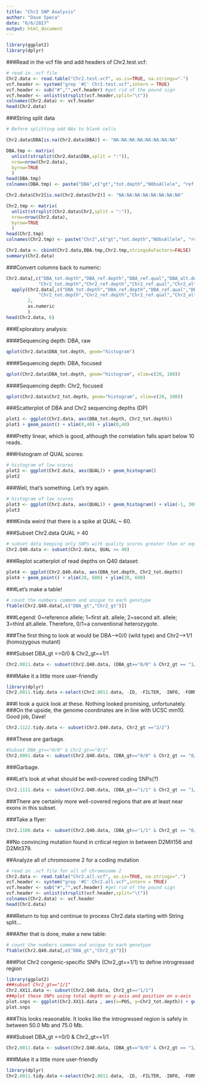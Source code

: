 ```yaml
---
title: "Chr2 SNP Analysis"
author: "Dave Speca"
date: "6/6/2017"
output: html_document
---
```


```r
library(ggplot2)
library(dplyr)
```

###Read in the vcf file and add headers of Chr2.test.vcf:

```r
# read in .vcf file
Chr2.data <- read.table("Chr2.test.vcf", as.is=TRUE, na.strings=".")
vcf.header <- system("grep '#C' Chr2.test.vcf",intern = TRUE)
vcf.header <- sub("#","",vcf.header) #get rid of the pound sign
vcf.header <- unlist(strsplit(vcf.header,split="\t"))
colnames(Chr2.data) <- vcf.header
head(Chr2.data)
```

###String split data

```r
# Before splitting add NAs to blank cells

Chr2.data$DBA[is.na(Chr2.data$DBA)] <- "NA:NA:NA:NA:NA:NA:NA:NA"

DBA.tmp <- matrix(
  unlist(strsplit(Chr2.data$DBA,split = ":")),
  nrow=nrow(Chr2.data),
  byrow=TRUE
  )
head(DBA.tmp)
colnames(DBA.tmp) <- paste("DBA",c("gt","tot.depth","NObsAllele", "ref.depth","ref.qual","alt.depth","alt.qual","gen.lik"),sep="_")

Chr2.data$Chr2[is.na(Chr2.data$Chr2)] <- "NA:NA:NA:NA:NA:NA:NA:NA"

Chr2.tmp <- matrix(
  unlist(strsplit(Chr2.data$Chr2,split = ":")),
  nrow=nrow(Chr2.data),
  byrow=TRUE
  )
head(Chr2.tmp)
colnames(Chr2.tmp) <- paste("Chr2",c("gt","tot.depth","NObsAllele", "ref.depth","ref.qual","alt.depth","alt.qual","gen.lik"),sep="_")

Chr2.data <- cbind(Chr2.data,DBA.tmp,Chr2.tmp,stringsAsFactors=FALSE)
summary(Chr2.data)
```


###Convert columns back to numeric:
```r
Chr2.data[,c("DBA_tot.depth","DBA_ref.depth","DBA_ref.qual","DBA_alt.depth","DBA_alt.qual",
            "Chr2_tot.depth","Chr2_ref.depth","Chr2_ref.qual","Chr2_alt.depth","Chr2_alt.qual")] <- 
  apply(Chr2.data[,c("DBA_tot.depth","DBA_ref.depth","DBA_ref.qual","DBA_alt.depth","DBA_alt.qual",
            "Chr2_tot.depth","Chr2_ref.depth","Chr2_ref.qual","Chr2_alt.depth","Chr2_alt.qual")],
        2,
        as.numeric
        )
head(Chr2.data, 6)
```

###Exploratory analysis:

####Sequencing depth: DBA, raw
```r
qplot(Chr2.data$DBA_tot.depth, geom="histogram")
```

####Sequencing depth: DBA, focused
```r
qplot(Chr2.data$DBA_tot.depth, geom="histogram", xlim=c(20, 100))
```

####Sequencing depth: Chr2, focused

```r
qplot(Chr2.data$Chr2_tot.depth, geom="histogram", xlim=c(20, 100))
```

###Scatterplot of DBA and Chr2 sequencing depths (DP)

```r
plot1 <- ggplot(Chr2.data, aes(DBA_tot.depth, Chr2_tot.depth))
plot1 + geom_point() + xlim(0,40) + ylim(0,40)
```
###Pretty linear, which is good, although the correlation falls apart below 10 reads.

###Histogram of QUAL scores:

```r
# histogram of low scores
plot2 <- ggplot(Chr2.data, aes(QUAL)) + geom_histogram()
plot2
```
###Well, that's something. Let's try again.

```r
# histogram of low scores
plot3 <- ggplot(Chr2.data, aes(QUAL)) + geom_histogram() + xlim(-1, 300)
plot3
```

###Kinda weird that there is a spike at QUAL ~ 60.

###Subset Chr2.data QUAL > 40

```r
# subset data keeping only SNPs with quality scores greater than or equal to 40
Chr2.Q40.data <- subset(Chr2.data, QUAL >= 40)
```

###Replot scatterplot of read depths on Q40 dataset:

```r
plot4 <- ggplot(Chr2.Q40.data, aes(DBA_tot.depth, Chr2_tot.depth))
plot4 + geom_point() + xlim(20, 600) + ylim(20, 600)
```

###Let's make a table!

```r
# count the numbers common and unique to each genotype
ftable(Chr2.Q40.data[,c("DBA_gt","Chr2_gt")])
```

###Legend: 0=reference allele; 1=first alt. allele; 2=second alt. allele; 3=third alt.allele. Therefore, 0/1=a conventional heterozygote.

###The first thing to look at would be DBA-->0/0 (wild type) and Chr2-->1/1 (homozygous mutant)

###Subset DBA_gt ==0/0 & Chr2_gt==1/1

```r
Chr2.0011.data <- subset(Chr2.Q40.data, (DBA_gt=="0/0" & Chr2_gt == "1/1"))
```

###Make it a little more user-friendly
```r
library(dplyr)
Chr2.0011.tidy.data <-select(Chr2.0011.data, -ID, -FILTER, -INFO, -FORMAT, -DBA, -Chr2)
```
###I took a quick look at these. Nothing looked promising, unfortunately.
###On the upside, the genome coordinates are in line with UCSC mm10. Good job, Dave!


```r
Chr2.1122.tidy.data <- subset(Chr2.Q40.data, Chr2_gt =="2/2")
```
###These are garbage.

```r
#Subset DBA_gt=="0/0" & Chr2_gt=="0/1"
Chr2.0001.data <- subset(Chr2.Q40.data, (DBA_gt=="0/0" & Chr2_gt == "0/1"))
```
###Garbage.

###Let's look at what should be well-covered coding SNPs(?)
```r
Chr2.1111.data <- subset(Chr2.Q40.data, (DBA_gt=="1/1" & Chr2_gt == "1/1"))
```
###There are certainly more well-covered regions that are at least near exons in  this subset.

###Take a flyer:
```r
Chr2.1100.data <- subset(Chr2.Q40.data, (DBA_gt=="1/1" & Chr2_gt == "0/0"))
```

##No convincing mutation found in critical region in between D2Mit156 and D2Mit379.

##Analyze all of chromosome 2 for a coding mutation

```r
# read in .vcf file for all of chromosome 2
Chr2.data <- read.table("Chr2.all.vcf", as.is=TRUE, na.strings=".")
vcf.header <- system("grep '#C' Chr2.all.vcf",intern = TRUE)
vcf.header <- sub("#","",vcf.header) #get rid of the pound sign
vcf.header <- unlist(strsplit(vcf.header,split="\t"))
colnames(Chr2.data) <- vcf.header
head(Chr2.data)
```

###Return to top and continue to process Chr2.data starting with String split...

###After that is done, make a new table:

```r
# count the numbers common and unique to each genotype
ftable(Chr2.Q40.data[,c("DBA_gt","Chr2_gt")])
```


###Plot Chr2 congenic-specific SNPs (Chr2_gt==1/1) to define introgressed region

```r
library(ggplot2)
###subset Chr2_gt=="1/1"
Chr2.XX11.data <- subset(Chr2.Q40.data, Chr2_gt=="1/1")
###plot these SNPs using total depth on y-axis and position on x-axis
plot.snps <- ggplot(Chr2.XX11.data , aes(x=POS, y=Chr2_tot.depth)) + geom_point(size = 0.5) + ylim(0,600) + xlim(5.0e+7, 8.0e+7)
plot.snps
```

###This looks reasonable. It looks like the introgressed region is safely in between 50.0 Mb and 75.0 Mb.

###Subset DBA_gt ==0/0 & Chr2_gt==1/1
```r
Chr2.0011.data <- subset(Chr2.Q40.data, (DBA_gt=="0/0" & Chr2_gt == "1/1"))
```

###Make it a little more user-friendly

```r
library(dplyr)
Chr2.0011.tidy.data <-select(Chr2.0011.data, -ID, -FILTER, -INFO, -FORMAT, -DBA, -Chr2)
```

